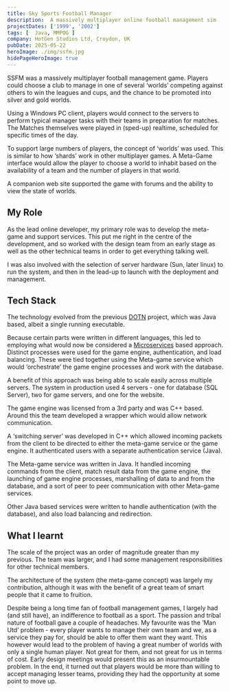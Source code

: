 ```yaml
---
title: Sky Sports Football Manager
description:  A massively multiplayer online football management sim
projectDates: ['1999', '2002']
tags: [  Java, MMPOG ]
company: HotGen Studios Ltd, Croydon, UK
pubDate: 2025-05-22
heroImage: ./img/ssfm.jpg
hidePageHeroImage: true
---
```



<div className="app-screens flex flex-row justify-evenly m-16">
<ImageModal src={imageApp1} alt="You'll never play alone" width={600} height={240} fit="cover" />
</div>

SSFM was a massively multiplayer football management game. 
Players could choose a club to manage in one of several ‘worlds’ competing against others to win the 
leagues and cups, and the chance to be promoted into silver and gold worlds. 

Using a Windows PC client, players would connect to the servers to perform typical manager tasks 
with their teams in preparation for matches. The Matches themselves were played in (sped-up) 
realtime, scheduled for specific times of the day.

To support large numbers of players, the concept of ‘worlds’ was used. This is similar to 
how ‘shards’ work in other multiplayer games. A Meta-Game interface would allow the player 
to choose a world to inhabit based on the availability of a team and the number of players in that world.

A companion web site supported the game with forums and the ability to view the state of worlds.




## My Role

As the lead online developer, my primary role was to develop the meta-game and support services. 
This put me right in the centre of the development, and so worked with the design team from an 
early stage as well as the other technical teams in order to get everything talking well.

I was also involved with the selection of server hardware (Sun, later linux) to run the system, and 
then in the lead-up to launch with the deployment and management.

## Tech Stack

The technology evolved from the previous [DOTN]('./dotn') project, which was Java based, 
albeit a single running executable. 

Because certain parts were written in different languages, 
this led to employing what would now be considered a 
[Microservices](https://martinfowler.com/articles/microservices.html) based approach. 
Distinct processes were used for the game engine, authentication, and load balancing. 
These were tied together using the Meta-game service which would ‘orchestrate’ the game engine 
processes and work with the database.

A benefit of this approach was being able to scale easily
across multiple servers. The system in production used 4 servers - one for database (SQL Server), 
two for game servers, and one for the website.


The game engine was licensed from a 3rd party and was C++ based. Around this the team developed a 
wrapper which would allow network communication.

A ‘switching server’ was developed in C++ which allowed incoming packets from the client to be 
directed to either the meta-game service or the game engine. It authenticated users with a separate 
authentication service (Java).

The Meta-game service was written in Java. It handled incoming commands from the client, match 
result data from the game engine, the launching of game engine processes, marshalling of data to and 
from the database, and a sort of peer to peer communication with other Meta-game services.

Other Java based services were written to handle authentication (with the database), and also 
load balancing and redirection.



## What I learnt

The scale of the project was an order of magnitude greater than my previous. The team was larger, 
and I had some management responsibilities for other technical members. 

The architecture of the system (the meta-game concept) was largely my contribution, although 
it was with the benefit of a great team of smart people that it came to fruition.

Despite being a long time fan of football management games, I largely had (and still have), an 
indifference to football as a sport. The passion and tribal nature of football gave a couple 
of headaches.
My favourite was the ‘Man Utd’ problem - every player wants to manage their own team and we, as 
a service they pay for, should be able to offer them want they want. This however would lead to 
the problem of having a great number of worlds with only a single human player. Not great for 
them, and not great for us in terms of cost. 
Early design meetings would present this as an insurmountable problem. In the end, it turned out 
that players would be more than willing to accept managing lesser teams, providing they had the 
opportunity at some point to move up.



